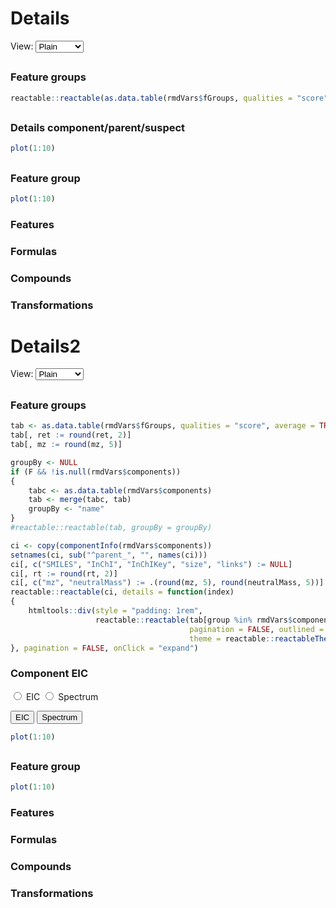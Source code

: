 Details {data-orientation=rows}
===

<label for="view-select">View:</label>
<select name="view" id="view-select">
    <option value="plain">Plain</option>
    <option value="suspects">Suspects</option>
</select>

## { data-height=150 }

### Feature groups { data-width=200 }

```r
reactable::reactable(as.data.table(rmdVars$fGroups, qualities = "score", average = TRUE))
```

##
### Details component/parent/suspect { data-width=100 }

```r
plot(1:10)
```

## { data-height=200, .tabset }

### Feature group

```r
plot(1:10)
```

### Features

### Formulas

### Compounds

### Transformations




Details2 {data-orientation=rows}
===

<label for="view-select">View:</label>
<select name="view" id="view-select">
    <option value="plain">Plain</option>
    <option value="suspects">Suspects</option>
</select>

## { data-height=250 }

### Feature groups { data-width=250 }

```r
tab <- as.data.table(rmdVars$fGroups, qualities = "score", average = TRUE)
tab[, ret := round(ret, 2)]
tab[, mz := round(mz, 5)]

groupBy <- NULL
if (F && !is.null(rmdVars$components))
{
    tabc <- as.data.table(rmdVars$components)
    tab <- merge(tabc, tab)
    groupBy <- "name"
}
#reactable::reactable(tab, groupBy = groupBy)

ci <- copy(componentInfo(rmdVars$components))
setnames(ci, sub("^parent_", "", names(ci)))
ci[, c("SMILES", "InChI", "InChIKey", "size", "links") := NULL]
ci[, rt := round(rt, 2)]
ci[, c("mz", "neutralMass") := .(round(mz, 5), round(neutralMass, 5))]
reactable::reactable(ci, details = function(index)
{
    htmltools::div(style = "padding: 1rem",
                   reactable::reactable(tab[group %in% rmdVars$components[[index]]$group],
                                        pagination = FALSE, outlined = TRUE,
                                        theme = reactable::reactableTheme(backgroundColor = "grey")))
}, pagination = FALSE, onClick = "expand")

```

### Component EIC { data-width=100 }

<div>
<input type="radio" id="eic-choice" name="componentView" value="eic">
<label for="eic-choice">EIC</label>
<input type="radio" id="spec-choice" name="componentView" value="spec">
<label for="spec-choice">Spectrum</label>
</div>

<div>
<button type="button">EIC</button>
<button type="button">Spectrum</button>
</div>

```r
plot(1:10)
```

## { data-height=250, .tabset }

### Feature group

```r
plot(1:10)
```

### Features

### Formulas

### Compounds

### Transformations
